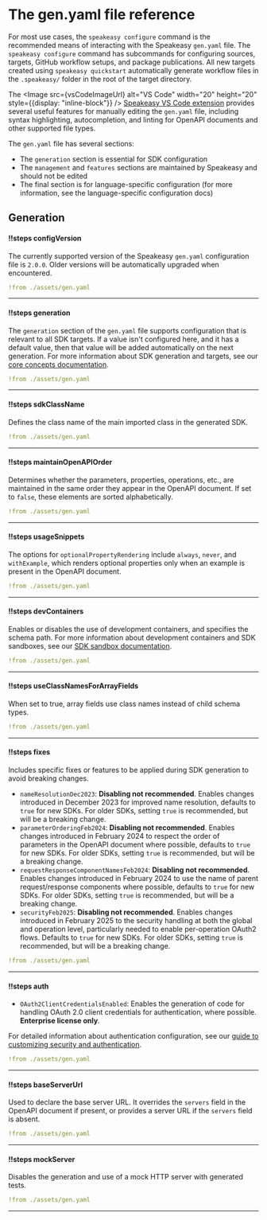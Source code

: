 

# The gen.yaml file reference

<Callout title="Tip" type="info">

For most use cases, the `speakeasy configure` command is the recommended means of interacting with the Speakeasy `gen.yaml` file. The `speakeasy configure` command has subcommands for configuring sources, targets, GitHub workflow setups, and package publications. All new targets created using `speakeasy quickstart` automatically generate workflow files in the `.speakeasy/` folder in the root of the target directory.

The <Image src={vsCodeImageUrl} alt="VS Code" width="20" height="20" style={{display: "inline-block"}} /> [Speakeasy VS Code extension](https://marketplace.visualstudio.com/items?itemName=Speakeasy.speakeasy-vscode-extension) provides several useful features for manually editing the `gen.yaml` file, including syntax highlighting, autocompletion, and linting for OpenAPI documents and other supported file types.

</Callout>

The `gen.yaml` file has several sections:

- The `generation` section is essential for SDK configuration
- The `management` and `features` sections are maintained by Speakeasy and should not be edited
- The final section is for language-specific configuration (for more information, see the language-specific configuration docs)

## Generation

<Spotlight>

#### !!steps configVersion

The currently supported version of the Speakeasy `gen.yaml` configuration file is `2.0.0`. Older versions will be automatically upgraded when encountered.

```yaml ! gen.yaml focus=1
!from ./assets/gen.yaml
```

---

#### !!steps generation

The `generation` section of the `gen.yaml` file supports configuration that is relevant to all SDK targets. If a value isn&apos;t configured here, and it has a default value, then that value will be added automatically on the next generation. For more information about SDK generation and targets, see our [core concepts documentation](/docs/core-concepts#sdk-generation).

```yaml ! gen.yaml focus=2:17
!from ./assets/gen.yaml
```

---

#### !!steps sdkClassName

Defines the class name of the main imported class in the generated SDK.

```yaml ! gen.yaml focus=3
!from ./assets/gen.yaml
```

---

#### !!steps maintainOpenAPIOrder

Determines whether the parameters, properties, operations, etc., are maintained in the same order they appear in the OpenAPI document. If set to `false`, these elements are sorted alphabetically.

```yaml ! gen.yaml focus=4
!from ./assets/gen.yaml
```

---

#### !!steps usageSnippets

The options for `optionalPropertyRendering` include `always`, `never`, and `withExample`, which renders optional properties only when an example is present in the OpenAPI document.

```yaml ! gen.yaml focus=5:6
!from ./assets/gen.yaml
```

---

#### !!steps devContainers

Enables or disables the use of development containers, and specifies the schema path. For more information about development containers and SDK sandboxes, see our [SDK sandbox documentation](/docs/manage/sdk-sandbox).

```yaml ! gen.yaml focus=7:9
!from ./assets/gen.yaml
```

---

#### !!steps useClassNamesForArrayFields

When set to true, array fields use class names instead of child schema types.

```yaml ! gen.yaml focus=10
!from ./assets/gen.yaml
```

---

#### !!steps fixes

Includes specific fixes or features to be applied during SDK generation to avoid breaking changes.

- `nameResolutionDec2023`: **Disabling not recommended**. Enables changes introduced in December 2023 for improved name resolution, defaults to `true` for new SDKs. For older SDKs, setting `true` is recommended, but will be a breaking change.
- `parameterOrderingFeb2024`: **Disabling not recommended**. Enables changes introduced in February 2024 to respect the order of parameters in the OpenAPI document where possible, defaults to `true` for new SDKs. For older SDKs, setting `true` is recommended, but will be a breaking change.
- `requestResponseComponentNamesFeb2024`: **Disabling not recommended**. Enables changes introduced in February 2024 to use the name of parent request/response components where possible, defaults to `true` for new SDKs. For older SDKs, setting `true` is recommended, but will be a breaking change.
- `securityFeb2025`: **Disabling not recommended**. Enables changes introduced in February 2025 to the security handling at both the global and operation level, particularly needed to enable per-operation OAuth2 flows. Defaults to `true` for new SDKs. For older SDKs, setting `true` is recommended, but will be a breaking change.

```yaml ! gen.yaml focus=11:15
!from ./assets/gen.yaml
```

---

#### !!steps auth

- `OAuth2ClientCredentialsEnabled`: Enables the generation of code for handling OAuth 2.0 client credentials for authentication, where possible. **Enterprise license only**.

For detailed information about authentication configuration, see our [guide to customizing security and authentication](/docs/customize/authentication/configuration).

```yaml ! gen.yaml focus=16:17
!from ./assets/gen.yaml
```

---

#### !!steps baseServerUrl

Used to declare the base server URL. It overrides the `servers` field in the OpenAPI document if present, or provides a server URL if the `servers` field is absent.

```yaml ! gen.yaml focus=18
!from ./assets/gen.yaml
```

---

#### !!steps mockServer

Disables the generation and use of a mock HTTP server with generated tests.

```yaml ! gen.yaml focus=19:20
!from ./assets/gen.yaml
```

---

</Spotlight>
